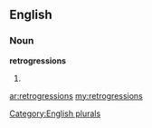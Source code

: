 ==English==

===Noun===
'''retrogressions'''

# {{plural of|[[retrogression]]}}

[[Category:English plurals]]

[[ar:retrogressions]]
[[my:retrogressions]]